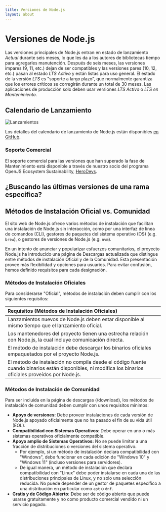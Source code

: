 ```yaml
---
title: Versiones de Node.js
layout: about
---
```


# Versiones de Node.js

Las versiones principales de Node.js entran en estado de lanzamiento _Actual_ durante seis meses, lo que les da a los autores de bibliotecas tiempo para agregarles manutención.
Después de seis meses, las versiones impares (9, 11, etc.) dejan de ser compatibles y las versiones pares (10, 12, etc.) pasan al estado _LTS Activo_ y están listas para uso general.
El estado de la versión _LTS_ es "soporte a largo plazo", que normalmente garantiza que los errores críticos se corregirán durante un total de 30 meses.
Las aplicaciones de producción solo deben usar versiones _LTS Activo_ o _LTS en Mantenimiento_.

## Calendario de Lanzamiento

![Lanzamientos](https://raw.githubusercontent.com/nodejs/Release/main/schedule.svg?sanitize=true)

Los detalles del calendario de lanzamiento de Node.js están disponibles [en GitHub](https://github.com/nodejs/release#release-schedule).

### Soporte Comercial

El soporte comercial para las versiones que han superado la fase de Mantenimiento está disponible a través de nuestro socio del programa OpenJS Ecosystem Sustainability, [HeroDevs](https://www.herodevs.com/support/node-nes?utm_source=NodeJS+\&utm_medium=Link\&utm_campaign=Version_support_page).

## ¿Buscando las últimas versiones de una rama específica?

<DownloadReleasesTable />

## Métodos de Instalación Oficial vs. Comunidad

El sito web de Node.js ofrece varios métodos de instalación que facilitan una instalación de Node.js sin interacción, como por una interfaz de línea de comandos (CLI), gestores de paquetes del sistema operativo (OS) (e.g. `brew`), o gestores de versiones de Node.js (e.g. `nvm`).

En un intento de anunciar y popularizar esfuerzos comunitarios, el proyecto Node.js ha introducido una página de Descargas actualizada que distingue entre métodos de instalación Oficial y de la Comunidad. Esta presentación provee más flexibilidad y opciones para usuarios. Para evitar confusión, hemos definido requisitos para cada designación.

### Métodos de Instalación Oficiales

Para considerarse "Oficial", métodos de instalación deben cumplir con los siguientes requisitos:

| Requisitos (Métodos de Instalación Oficiales)                                                                                                           |
| :------------------------------------------------------------------------------------------------------------------------------------------------------ |
| Lanzamientos nuevos de Node.js deben estar disponible al mismo tiempo que el lanzamiento oficial.                                                       |
| Los mantenedores del proyecto tienen una estrecha relación con Node.js, la cual incluye comunicación directa.                                           |
| El método de instalación debe descargar los binarios oficiales empaquetados por el proyecto Node.js.                                                    |
| El método de instalación no compila desde el código fuente cuando binarios están disponibles, ni modifica los binarios oficiales proveídos por Node.js. |

### Métodos de Instalación de Comunidad

Para ser incluida en la página de descargas (/download), los métodos de instalación de comunidad deben cumplir con unos requisitos mínimos:

- **Apoyo de versiones:** Debe proveer instalaciones de cada versión de Node.js apoyado oficialmente que no ha pasado el fin de su vida útil (EOL).
- **Compatibilidad con Sistemas Operativos**: Debe operar en uno o más sistemas operativos oficialmente compatible.
- **Apoyo amplio de Sistemas Operativos:** No se puede limitar a una fracción de distribuciones o versiones del sistema operativo.
  - Por ejemplo, si un método de instalación declara compatibilidad con "Windows", debe funcionar en cada edición de "Windows 10" y "Windows 11" (incluso versiones para servidores).
  - De igual manera, un método de instalación que declara compatibilidad con "Linux" debe poder instalarse en cada una de las distribuciones principales de Linux, y no solo una selección reducida. No puede depender de un gestor de paquetes específico a una distribución en particular como `apt` o `dnf`.
- **Gratis y de Código Abierto:** Debe ser de código abierto que puede usarse gratuitamente y no como producto comercial vendido ni un servicio pagado.
